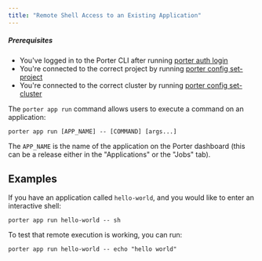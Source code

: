 ```yaml
---
title: "Remote Shell Access to an Existing Application"
---
```


##### Prerequisites

* You've logged in to the Porter CLI after running [porter auth login](/enterprise/cli/command-reference/porter-auth)
* You're connected to the correct project by running [porter config set-project](/enterprise/cli/command-reference/porter-config)
* You're connected to the correct cluster by running [porter config set-cluster](/enterprise/cli/command-reference/porter-config)

The `porter app run` command allows users to execute a command on an application:

```
porter app run [APP_NAME] -- [COMMAND] [args...]

```

The `APP_NAME` is the name of the application on the Porter dashboard (this can be a release either in the "Applications" or the "Jobs" tab).

## Examples[](#examples "Direct link to heading")

If you have an application called `hello-world`, and you would like to enter an interactive shell:

```
porter app run hello-world -- sh

```

To test that remote execution is working, you can run:

```
porter app run hello-world -- echo "hello world"

```